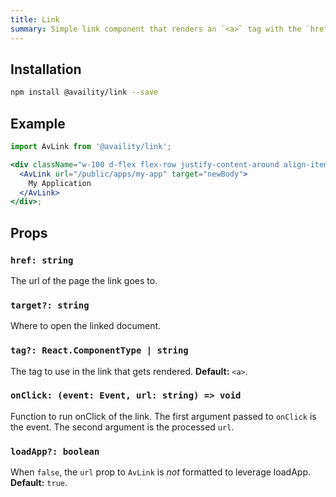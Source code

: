 ```yaml
---
title: Link
summary: Simple link component that renders an `<a>` tag with the `href` formatted to leverage loadApp so that when the link is opened in a new tab, it gets loaded inside the home page's iframe
---
```


## Installation

```bash
npm install @availity/link --save
```

## Example

```jsx live=true viewCode=true
import AvLink from '@availity/link';

<div className="w-100 d-flex flex-row justify-content-around align-items-center">
  <AvLink url="/public/apps/my-app" target="newBody">
    My Application
  </AvLink>
</div>;
```

## Props

### `href: string`

The url of the page the link goes to.

### `target?: string`

Where to open the linked document.

### `tag?: React.ComponentType | string`

The tag to use in the link that gets rendered. **Default:** `<a>`.

### `onClick: (event: Event, url: string) => void`
Function to run onClick of the link. The first argument passed to `onClick` is the event. The second argument is the processed `url`.

### `loadApp?: boolean`
When `false`, the `url` prop to `AvLink` is _not_ formatted to leverage loadApp. **Default:** `true`.